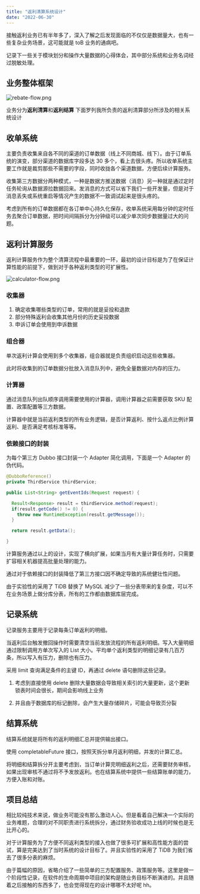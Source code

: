 ```yaml
---
title: "返利清算系统设计"
date: "2022-06-30"
---
```


接触返利业务已有半年多了，深入了解之后发现面临的不仅仅是数据量大，也有一些复杂业务场景，这可能就是 toB 业务的通病吧。

记录下一些关于模块划分和操作大量数据的心得体会，其中部分系统和业务名词经过脱敏处理。

## 业务整体框架

![rebate-flow.png](https://vip2.loli.io/2022/06/30/yKpNfI3BwkDTtP5.png)

业务分为**返利清算**和**返利结算**
下面罗列我所负责的返利清算部分所涉及的相关系统设计

## 收单系统

主要负责收集来自各不同的渠道的订单数据（线上不同商城、线下）。由于订单系统的演变，部分渠道的数据库字段多达 30 多个，看上去很头疼。所以收单系统主要工作就是裁剪那些不需要的字段，同时收拢各个渠道数据，方便后续计算服务。

收集第三方数据分两种模式，一种是数据方推送数据（消息）另一种就是通过定时任务轮询从数据源拉数据回来。发消息的方式可以省下我们一些开发量，但是对于消息丢失或系统重启等情况产生的数据不一致调试起来是很头疼的。

考虑到所有的订单数据都在各订单中心持久化保存，收单系统采用每分钟的定时任务去聚合订单数据，把时间间隔拆分为分钟级可以减少单次同步数据量过大的问题。

## 返利计算服务

返利计算服务作为整个清算流程中最重要的一环，最初的设计目标是为了在保证计算性能的前提下，做到对于各种返利类型的可扩展性。

![calculator-flow.png](https://vip2.loli.io/2022/06/30/FrmAJELhbg5iYl7.png)

### 收集器

1. 确定收集哪些类型的订单，常用的就是妥投和退款
2. 部分特殊返利会收集其他月份的历史妥投数据
3. 申诉订单会使用到申诉数据

### 组合器

单次返利计算会使用到多个收集器，组合器就是负责组织启动这些收集器。

此时将收集到的订单数据分批放入消息队列中，避免全量数据对内存的压力。

### 计算器

通过消息队列出队顺序调用需要使用的计算器，调用计算器之前需要获取 SKU 配置、政策配置等三方数据。

计算器中就是当前返利类型的所有业务逻辑，是否计算返利、按什么返点比例计算返利、是否满足考核标准等等。

### 依赖接口的封装

为每个第三方 Dubbo 接口封装一个 Adapter 简化调用，下面是一个 Adapter 的伪代码。

```java
@DubboReference()
private ThirdService thirdService;

public List<String> getEventIds(Request request) {

  Result<Response> result = thirdService.method(request);
  if(result.getCode() != 0) {
    throw new RuntimeException(result.getMessage());
  }

  return result.getData();

}
```

计算服务通过以上的设计，实现了横向扩展，如果当月有大量计算任务时，只需要扩容相关机器提高批量处理的能力。

通过对于依赖接口的封装降低了第三方接口因不确定导致的系统健壮性问题。

由于实验性的采用了 TiDB 替换了 MySQL 减少了一些分表带来的复杂度，可以不在业务场景上做分库分表，所有的工作都由数据库层完成。

## 记录系统

记录服务主要用于记录每条订单返利的明细。

当返利后台触发撤回操作时需要清空当前发放流程的所有返利明细。写入大量明细通过限制调用方单次写入的 List 大小。平均单个返利类型的明细记录有几百万条，所以写入有压力，删除也有压力。

采用 limit 查询满足条件的主键 ID，再通过 delete 语句删除这些记录。

1. 考虑到直接使用 delete 删除大量数据会导致相关索引的大量更新，这个更新锁表时间会很长，期间会影响线上业务

2. 并且由于数据库的标记删除，会产生大量存储碎片，可能会导致页分裂

## 结算系统

结算系统就是将所有的返利明细汇总并提供输出接口。

使用 completableFuture 接口，按照天拆分单月返利明细，并发的计算汇总。

将明细和结算拆分开主要考虑到，当订单计算完明细返利之后，还需要财务审核，如果出现审核不通过将不予发放返利。也在结算系统中提供一些结算账单的能力，方便入账和对账。

## 项目总结

相比较纯技术来说，做业务可能没有那么激动人心。但是看着自己解决一个实际的业务难题，合理的对不同职责进行系统拆分，通过财务验收成功上线的时候也是无比开心的。

对于计算服务为了方便不同返利类型的接入也做了很多可扩展和高性能方面的尝试，算是完美达到了当时系统的设计目标了。并且实验性的采用了 TiDB 为我们省去了很多分表的麻烦。

由于篇幅的原因，省略介绍了一些简单的三方配置服务、政策服务等。这里是做一个阶段性记录，在软件的生命周期中项目的架构是随业务目标不断演进的。并且随着之后接触的东西多了，也会觉得现在的设计哪哪不太好呢 hh。

